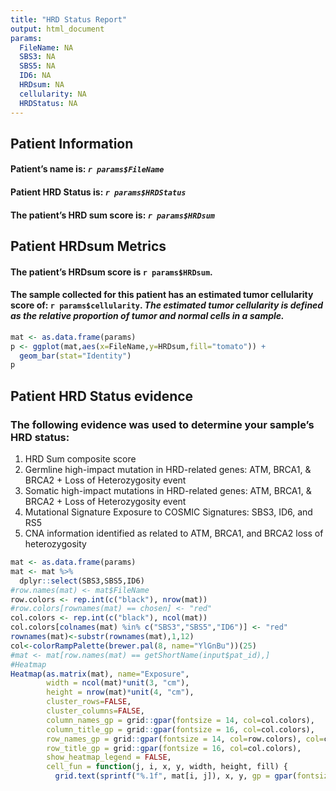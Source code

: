 ```yaml
---
title: "HRD Status Report"
output: html_document
params:
  FileName: NA
  SBS3: NA
  SBS5: NA
  ID6: NA
  HRDsum: NA
  cellularity: NA
  HRDStatus: NA
---
```


## Patient Information

#### Patient's name is: *`r params$FileName`*
#### Patient HRD Status is: *`r params$HRDStatus`*
#### The patient's HRD sum score is: *`r params$HRDsum`*

## Patient HRDsum Metrics

#### The patient's HRDsum score is `r params$HRDsum`. 
#### The sample collected for this patient has an estimated tumor cellularity score of: `r params$cellularity`. *The estimated tumor cellularity is defined as the relative proportion of tumor and normal cells in a sample.*
```r
mat <- as.data.frame(params)
p <- ggplot(mat,aes(x=FileName,y=HRDsum,fill="tomato")) +
  geom_bar(stat="Identity")
p
```

## Patient HRD Status evidence

### The following evidence was used to determine your sample's HRD status:

1. HRD Sum composite score 
2. Germline high-impact mutation in HRD-related genes: ATM, BRCA1, & BRCA2 + Loss of Heterozygosity event
3. Somatic high-impact mutations in HRD-related genes: ATM, BRCA1, & BRCA2 + Loss of Heterozygosity event
4. Mutational Signature Exposure to COSMIC Signatures: SBS3, ID6, and RS5
5. CNA information identified as related to ATM, BRCA1, and BRCA2 loss of heterozygosity
```r
mat <- as.data.frame(params)
mat <- mat %>%
  dplyr::select(SBS3,SBS5,ID6)
#row.names(mat) <- mat$FileName
row.colors <- rep.int(c("black"), nrow(mat))
#row.colors[rownames(mat) == chosen] <- "red"
col.colors <- rep.int(c("black"), ncol(mat))
col.colors[colnames(mat) %in% c("SBS3","SBS5","ID6")] <- "red"
rownames(mat)<-substr(rownames(mat),1,12)
col<-colorRampPalette(brewer.pal(8, name="YlGnBu"))(25)
#mat <- mat[row.names(mat) == getShortName(input$pat_id),]
#Heatmap
Heatmap(as.matrix(mat), name="Exposure", 
        width = ncol(mat)*unit(3, "cm"), 
        height = nrow(mat)*unit(4, "cm"),
        cluster_rows=FALSE, 
        cluster_columns=FALSE,
        column_names_gp = grid::gpar(fontsize = 14, col=col.colors),
        column_title_gp = grid::gpar(fontsize = 16, col=col.colors),
        row_names_gp = grid::gpar(fontsize = 14, col=row.colors), col=col,
        row_title_gp = grid::gpar(fontsize = 16, col=col.colors),
        show_heatmap_legend = FALSE,
        cell_fun = function(j, i, x, y, width, height, fill) {
          grid.text(sprintf("%.1f", mat[i, j]), x, y, gp = gpar(fontsize = 16,col="tomato"))})
```

